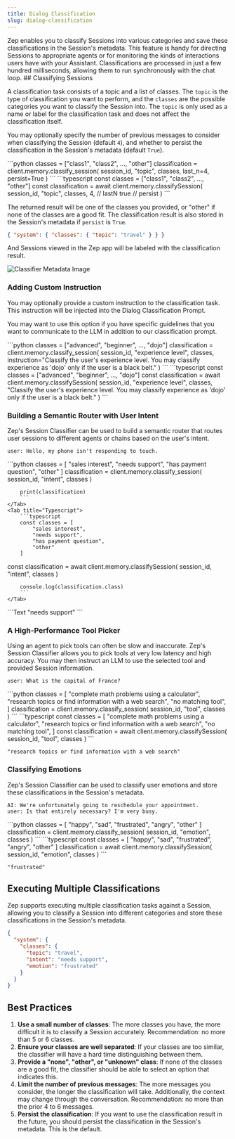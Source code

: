 ```yaml
---
title: Dialog Classification
slug: dialog-classification
---
```



<Card title="Classifying Sessions" icon="tag">
  Zep enables you to classify Sessions into various categories and save these classifications in the Session's metadata.
  This feature is handy for directing Sessions to appropriate agents or for monitoring the kinds of interactions users
  have with your Assistant. Classifications are processed in just a few hundred milliseconds, allowing them to run
  synchronously with the chat loop.
</Card>
## Classifying Sessions

A classification task consists of a topic and a list of classes.
The `topic` is the type of classification you want to perform, and the `classes` are the possible categories you want to classify the Session into.
The `topic` is only used as a name or label for the classification task and does not affect the classification itself.

You may optionally specify the number of previous messages to consider when classifying the Session (default `4`), and whether to persist the classification in the Session's metadata (default `True`).

<Tabs>
  <Tab title="Python">
    ```python classes = ["class1", "class2", ..., "other"] classification = client.memory.classify_session( session_id,
    "topic", classes, last_n=4, persist=True ) ```
  </Tab>
  <Tab title="Typescript">
    ```typescript const classes = ["class1", "class2", ..., "other"] const classification = await
    client.memory.classifySession( session_id, "topic", classes, 4, // lastN true // persist ) ```
  </Tab>
</Tabs>

The returned result will be one of the classes you provided, or "other" if none of the classes are a good fit. The classification result is also stored in the Session's metadata if `persist` is `True`.

```json
{ "system": { "classes": { "topic": "travel" } } }
```

And Sessions viewed in the Zep app will be labeled with the classification result.

<Frame>
  <img alt="Classifier Metadata Image" src="images/classifier-metadata.png" />
</Frame>

### Adding Custom Instruction

You may optionally provide a custom instruction to the classification task. This instruction will be injected into the Dialog Classification Prompt.

You may want to use this option if you have specific guidelines that you want to communicate to the LLM in addition to our classification prompt.

<Tabs group="memory">
  <Tab title="Python">
    ```python classes = ["advanced", "beginner", ..., "dojo"] classification = client.memory.classify_session(
    session_id, "experience level", classes, instruction="Classify the user's experience level. You may classify
    experience as 'dojo' only if the user is a black belt." ) ```
  </Tab>
  <Tab title="Typescript">
    ```typescript const classes = ["advanced", "beginner", ..., "dojo"] const classification = await
    client.memory.classifySession( session_id, "experience level", classes, "Classify the user's experience level. You
    may classify experience as 'dojo' only if the user is a black belt." ) ```
  </Tab>
</Tabs>

### Building a Semantic Router with User Intent

Zep's Session Classifier can be used to build a semantic router that routes user sessions to different agents or chains based on the user's intent.

```Text
user: Hello, my phone isn't responding to touch.
```

<Tabs>
    <Tab title="Python">
        ```python
        classes = [
            "sales interest",
            "needs support",
            "has payment question",
            "other"
        ]
        classification = client.memory.classify_session(
            session_id, "intent", classes
        )

        print(classification)
        ```
    </Tab>
    <Tab title="Typescript">
        ```typescript
        const classes = [
            "sales interest",
            "needs support",
            "has payment question",
            "other"
        ]

const classification = await client.memory.classifySession(
session_id, "intent", classes
)

        console.log(classification.class)
        ```
    </Tab>

</Tabs>
```Text
"needs support"
```

### A High-Performance Tool Picker

Using an agent to pick tools can often be slow and inaccurate. Zep's Session Classifier allows you to pick tools at very low latency
and high accuracy. You may then instruct an LLM to use the selected tool and provided Session information.

```Text
user: What is the capital of France?
```

<Tabs>
  <Tab title="Python">
    ```python classes = [ "complete math problems using a calculator", "research topics or find information with a web
    search", "no matching tool", ] classification = client.memory.classify_session( session_id, "tool", classes ) ```
  </Tab>
  <Tab title="Typescript">
    ```typescript const classes = [ "complete math problems using a calculator", "research topics or find information
    with a web search", "no matching tool", ] const classification = await client.memory.classifySession( session_id,
    "tool", classes ) ```
  </Tab>
</Tabs>

```Text
"research topics or find information with a web search"
```

### Classifying Emotions

Zep's Session Classifier can be used to classify user emotions and store these classifications in the Session's metadata.

```Text
AI: We're unfortunately going to reschedule your appointment.
user: Is that entirely necessary? I'm very busy.
```

<Tabs>
  <Tab title="Python">
    ```python classes = [ "happy", "sad", "frustrated", "angry", "other" ] classification =
    client.memory.classify_session( session_id, "emotion", classes ) ```
  </Tab>
  <Tab title="Typescript">
    ```typescript const classes = [ "happy", "sad", "frustrated", "angry", "other" ] classification = await
    client.memory.classifySession( session_id, "emotion", classes ) ```
  </Tab>
</Tabs>

```Text
"frustrated"
```

## Executing Multiple Classifications

Zep supports executing multiple classification tasks against a Session, allowing you to classify a Session into different categories and store these classifications in the Session's metadata.

```json
{
  "system": {
    "classes": {
      "topic": "travel",
      "intent": "needs support",
      "emotion": "frustrated"
    }
  }
}
```

## Best Practices

1. **Use a small number of classes**: The more classes you have, the more difficult it is to classify a Session accurately. Recommendation: no more than 5 or 6 classes.
2. **Ensure your classes are well separated**: If your classes are too similar, the classifier will have a hard time distinguishing between them.
3. **Provide a "none", "other", or "unknown" class**: If none of the classes are a good fit, the classifier should be able to select an option that indicates this.
4. **Limit the number of previous messages**: The more messages you consider, the longer the classification will take. Additionally, the context may change through the conversation. Recommendation: no more than the prior 4 to 6 messages.
5. **Persist the classification**: If you want to use the classification result in the future, you should persist the classification in the Session's metadata. This is the default.

